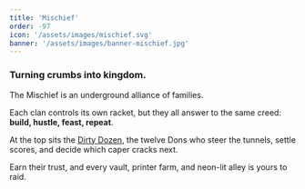 ```yaml
---
title: 'Mischief'
order: -97
icon: '/assets/images/mischief.svg'
banner: '/assets/images/banner-mischief.jpg'
---
```


### Turning crumbs into kingdom.

The Mischief is an underground alliance of families.

Each clan controls its own racket, but they all answer to the same creed: **build, hustle, feast, repeat**.

At the top sits the [Dirty Dozen](./dirty-dozen), the twelve Dons who steer the tunnels, settle scores, and decide which caper cracks next.

Earn their trust, and every vault, printer farm, and neon-lit alley is yours to raid.